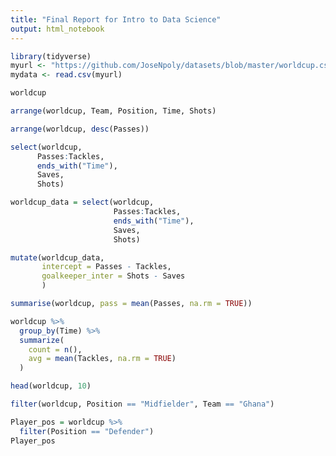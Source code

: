 ```yaml
---
title: "Final Report for Intro to Data Science"
output: html_notebook
---
```



```r
library(tidyverse)
myurl <- "https://github.com/JoseNpoly/datasets/blob/master/worldcup.csv"
mydata <- read.csv(myurl)
```

```r
worldcup
```

```r
arrange(worldcup, Team, Position, Time, Shots)
```

```r
arrange(worldcup, desc(Passes))
```

```r
select(worldcup,
      Passes:Tackles,
      ends_with("Time"),
      Saves,
      Shots)
```



```r
worldcup_data = select(worldcup,
                       Passes:Tackles,
                       ends_with("Time"),
                       Saves,
                       Shots)
```



```r
mutate(worldcup_data,
       intercept = Passes - Tackles,
       goalkeeper_inter = Shots - Saves
       )
```


```r
summarise(worldcup, pass = mean(Passes, na.rm = TRUE))
```


```r
worldcup %>%
  group_by(Time) %>%
  summarize(
    count = n(),
    avg = mean(Tackles, na.rm = TRUE)
  )
```
```r
head(worldcup, 10)
```

```r
filter(worldcup, Position == "Midfielder", Team == "Ghana")
```

```r
Player_pos = worldcup %>%
  filter(Position == "Defender")
Player_pos
```












